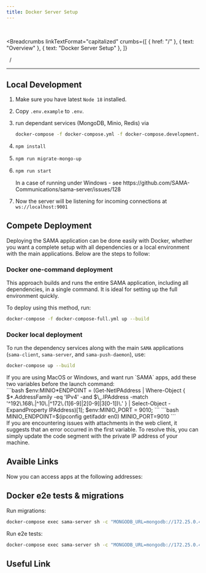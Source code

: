 ```yaml
---
title: Docker Server Setup
---
```


<br />



<Breadcrumbs
  linkTextFormat="capitalized"
  crumbs={[
    { href: "/" },
    { text: "Overview" },
    { text: "Docker Server Setup" },
  ]}
>
  <Icon slot="index" name="seti:powershell" />
  <span slot="separator">&nbsp;&nbsp;/&nbsp;</span>
</Breadcrumbs>

---


## Local Development

<Steps>

1.  Make sure you have latest `Node 18` installed.
2.  Copy `.env.example` to `.env`.
3.  run dependant services (MongoDB, Minio, Redis) via

    ```bash
    docker-compose -f docker-compose.yml -f docker-compose.development.yml up
    ```

4.  ```bash
    npm install
    ```

5.  ```bash
    npm run migrate-mongo-up
    ```

6.  ```bash
    npm run start
    ```

    <Aside type="tip">
      In a case of running under Windows - see
      https://github.com/SAMA-Communications/sama-server/issues/128
    </Aside>

7.  Now the server will be listening for incoming connections at `ws://localhost:9001`

</Steps>

## Compete Deployment

Deploying the SAMA application can be done easily with Docker, whether you want a complete setup with all dependencies or a local environment with the main applications. Below are the steps to follow:

### Docker one-command deployment

This approach builds and runs the entire SAMA application, including all dependencies, in a single command. It is ideal for setting up the full environment quickly.

To deploy using this method, run:

```bash
docker-compose -f docker-compose-full.yml up --build
```

### Docker local deployment

To run the dependency services along with the main `SAMA` applications (`sama-client`, `sama-server`, and `sama-push-daemon`), use:

```bash
docker-compose up --build
```

<Aside type="caution" title="Warning">
  If you are using MacOS or Windows, and want run `SAMA` apps, add these two
  variables before the launch command:
</Aside>

<Tabs>
  <TabItem label="Windows">
```bash
$env:MINIO*ENDPOINT = (Get-NetIPAddress | Where-Object { $*.AddressFamily -eq 'IPv4' -and $\_.IPAddress -match '^192\.168\.|^10\.|^172\.(1[6-9]|2[0-9]|3[0-1])\.' } | Select-Object -ExpandProperty IPAddress)[1]; $env:MINIO_PORT = 9010;
```
  </TabItem>
  <TabItem label="MacOS">
```bash
MINIO_ENDPOINT=$(ipconfig getifaddr en0) MINIO_PORT=9010
```
  </TabItem>  
</Tabs>

<Aside>
  If you are encountering issues with attachments in the web client, it suggests
  that an error occurred in the first variable. To resolve this, you can simply
  update the code segment with the private IP address of your machine.
</Aside>

## Avaible Links

Now you can access apps at the following addresses:

<CardGrid>
  <LinkCard
    targe="_blank"
    title="Server-API"
    href="http://localhost:9000"
    description="http://localhost:9000"
  />
  <LinkCard
    targe="_blank"
    title="Web-Client"
    href="http://localhost:10000"
    description="http://localhost:10000"
  />
  <LinkCard
    targe="_blank"
    title="Minio-API"
    href="http://localhost:9010"
    description="http://localhost:9010"
  />
  <LinkCard
    targe="_blank"
    title="Minio-Client"
    href="http://localhost:9011"
    description="http://localhost:9011"
  />
  <LinkCard
    targe="_blank"
    title="Push-dashboard"
    href="http://localhost:3001/ui"
    description="http://localhost:3001/ui"
  />
  <LinkCard
    targe="_blank"
    title="Server-dashboard"
    href="http://localhost:9002"
    description="http://localhost:9002"
  />
  <LinkCard
    targe="_blank"
    title="Redis-commander"
    href="http://localhost:8081"
    description="http://localhost:8081"
  />
</CardGrid>

## Docker e2e tests & migrations

Run migrations:

```bash
docker-compose exec sama-server sh -c "MONGODB_URL=mongodb://172.25.0.4/samatests npm run migrate-mongo-up"
```

Run e2e tests:

```bash
docker-compose exec sama-server sh -c "MONGODB_URL=mongodb://172.25.0.4/samatests npm run test"
```

## Useful Link

<LinkCard
  title="SAMA: chat server tech stack"
  target="_blank"
  href="https://medium.com/sama-communications/sama-chat-server-tech-stack-2ebfba71367b"
  description="In the world of real-time communication, chat servers play a vital role in connecting people across various platforms. To build a robust and scalable chat server, selecting the right technology stack is crucial."
/>
